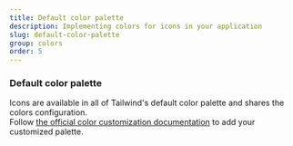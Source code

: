 ```yaml
---
title: Default color palette
description: Implementing colors for icons in your application
slug: default-color-palette
group: colors
order: 5
---
```


### Default color palette

Icons are available in all of Tailwind's default color palette and shares the colors configuration.  
Follow [the official color customization documentation](https://tailwindcss.com/docs/customizing-colors)
to add your customized palette.
